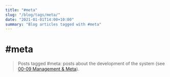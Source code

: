```yaml
---
title: "#meta"
slug: "/blog/tags/meta/"
date: "2021-01-01T14:00+10:00"
summary: "Blog articles tagged with #meta"
---
```



# #meta

> Posts tagged #meta: posts about the development of the system (see [00-09 Management & Meta](/concepts/what-about-00-09/)).

<div className="blog-tag-meta mt-4">
	<BlogIndexItems />
</div>
